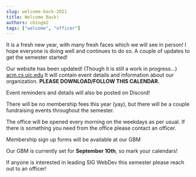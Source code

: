 ```yaml
---
slug: welcome-back-2021
title: Welcome Back!
authors: cbingm2 
tags: ["welcome", "officer"]
---
```


It is a fresh new year, with many fresh faces which we will see in person! I hope everyone is doing well and continues to do so. A couple of updates to get the semester started!

Our website has been updated! (Though it is still a work in progress...) [acm.cs.uic.edu](https://acm.cs.uic.edu/) It will contain event details and information about our organization. **PLEASE DOWNLOAD/FOLLOW THIS CALENDAR.**

Event reminders and details will also be posted on <DiscordLink>Discord</DiscordLink>!

There will be no membership fees this year (yay), but there will be a couple fundraising events throughout the semester.

The office will be opened every morning on the weekdays as per usual. If there is something you need from the office please contact an officer.

Membership sign up forms will be available at our GBM

Our GBM is currently set for **September 10th**, so mark your calendars!

If anyone is interested in leading SIG WebDev this semester please reach out to an officer!
